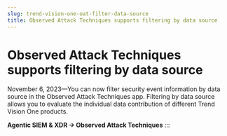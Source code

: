 ```yaml
---
slug: trend-vision-one-oat-filter-data-source
title: Observed Attack Techniques supports filtering by data source
---
```

# Observed Attack Techniques supports filtering by data source

November 6, 2023—You can now filter security event information by data source in the Observed Attack Techniques app. Filtering by data source allows you to evaluate the individual data contribution of different Trend Vision One products.

**Agentic SIEM & XDR → Observed Attack Techniques**
:::
